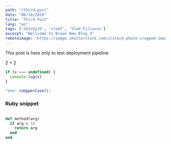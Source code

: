 ```yaml
---
path: "/third-post"
date: "06/10/2019"
title: "Third Post"
lang: "en"
tags: ['GatsbyJS', 'vladf', 'Vlad Filiucov']
excerpt: "Wellcome to Brave New Blog 3"
remoteimage: "https://image.shutterstock.com/z/stock-photo-cropped-image-of-handsome-young-man-with-labrador-outdoors-man-on-a-green-grass-with-dog-708732331.jpg"
---
```


This post is here only to test deployment pipeline

2 + 2


```js
if (x === undefined) {
  console.log(x)
}

"one".toUpperCase();

```

### Ruby snippet


```ruby

def method(arg)
  if arg > 10
    return arg
  end
end

```

